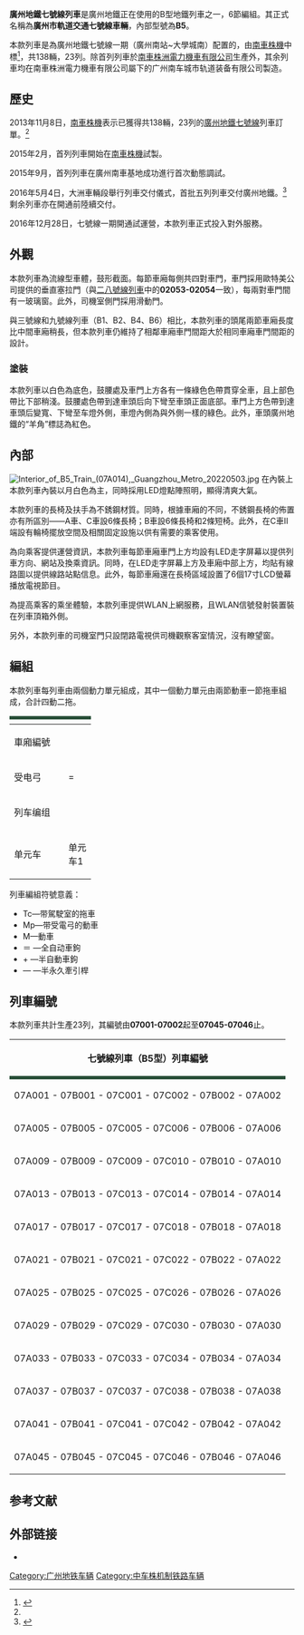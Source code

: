 {{鐵路車輛
|車輛名稱 = 廣州地鐵七號線列車
|公司色 = #274E37
|圖像 = Guangzhou Metro B5 train.jpg
|圖像說明 = 七号线列车在大洲車輛段
|輛數 = 138輛（23列）
|產量 = 
|列車編組 = 4M2T<ref>{{cite journal|author1=李骏|coauthors=李春明|title=广州轨道交通七号线地铁车辆|journal=电力机车与城轨车辆|date=2015-05-20|volume=38|issue=3|pages=11-15|doi=10.16212/j.cnki.1672-1187.2015.03.003}}</ref>
|UIC軸式 = 2'2' + (4 × Bo'Bo') + 2'2'
|受流方式 = 单臂式[[集電弓|受电弓]]
|起動加速度 = （0～35 km/h） ≥ 1.0 m/s²<br />（0～80 km/h）  ≥ 0.6 m/s²
|營運最高速度 = 80
|設計最高速度 = 
|減速度（正常） = ≥ 3.6 km/h/s
|減速度（緊急） = ≥ 4.32 km/h/s
|編組載客量 = 1470人
|載客量 = Tc車 237人<br />Mp車 247人<br />M車 251人
|編組長度 = 119
|全長 = Tc車 20,474 mm<br />Mp/M車 19,760
|全闊 = 地板寬度 2,800 
|全高 = 3,825
|最大尺寸 = 
|編組總重量 = 
|車輛重量 = Tc車 ≤ 31 t<br />M/Mp車 ≤ 35.4
|軌距 = 1435
|電化方式 = DC 1500V[[架空電纜_(鐵路)|接触网供电]]
|輸出 = 
|電動機輸出 = 
|編組輸出 = 
|齒輪比 = 
|主電動機 = [[中车株洲电机|中车株洲电机]]制[[鼠笼式电动机|鼠笼式]][[异步电动机|三相异步交流电动机]]牵引（4×4 台）
|控制裝置 = [[株洲中车时代电气|株洲中车时代电气]]制[[絕緣柵雙極晶體管|IGBT]]－[[变频器|VVVF]]（1C2M2群方式，4组）
|制動方式 = 
|保安裝置 = MTC-I CBTC+[[列車自動運行裝置|ATO]]（GoA 2等级）
|車身物料 = [[鋁合金|铝合金]]
|轉向架 = 
|原產國 = {{CHN}}
|傳動方式=
|變速段數=
|輪徑=
|軸重=
|軸距= 2300
|用戶= [[广州地铁集团|廣州地鐵集團有限公司]]
|路線={{广州地铁路线链接|7|BL}}
|訂單編號=
|車輛編號=
|型號 = B5
|類型 = [[B型地铁车辆|B型地铁车辆]]
|設計 = 
|衍生自 = 
|訊號系統 = 
|製造商 = [[中车株洲电力机车|中車株洲電力機車有限公司]]
|製造年份 = 2015年
|投入服務日期 = 2016年12月28日
|備註 = Tc—带駕駛室的拖車<br />Mp—带受電弓的動車<br />M—動車
}}

'''廣州地鐵七號線列車'''是廣州地鐵正在使用的B型地鐵列車之一，6節編組。其正式名稱為'''廣州市軌道交通七號線車輛'''，內部型號為'''B5'''。

本款列車是為廣州地鐵七號線一期（廣州南站~大學城南）配置的，由[[中车株洲电力机车|南車株機]]中標<ref name="中标">{{Cite web |url = http://news.163.com/13/1118/17/9DVS68PB00014AEE.html |title = 南车株机获广州138辆地铁订单 首列明年11月交付 |date = 2013-11-18 |language = 中文 |access-date = 2016-12-28 |archive-url = https://web.archive.org/web/20161229100112/http://news.163.com/13/1118/17/9DVS68PB00014AEE.html |archive-date = 2016-12-29 |dead-url = yes }}</ref>，共138輛，23列。除首列列車於[[中车株洲电力机车|南車株洲電力機車有限公司]]生產外，其余列車均在南車株洲電力機車有限公司屬下的广州南车城市轨道装备有限公司製造。

== 歷史 ==
2013年11月8日，[[中车株洲电力机车|南車株機]]表示已獲得共138輛，23列的[[廣州地鐵七號線|廣州地鐵七號線]]列車訂單。<ref name="中标"/>

2015年2月，首列列車開始在[[中车株洲电力机车|南車株機]]試製。

2015年9月，首列列車在廣州南車基地成功進行首次動態調試。

2016年5月4日，大洲車輛段舉行列車交付儀式，首批五列列車交付廣州地鐵。<ref>{{Cite web |url = http://www.gzmtr.com/ygwm/xwzx/gsxw/201605/t20160504_45159.html |title = 七号线一期首批列车5月4日交付广州地铁调试 |author = 广州地铁 |date = 2016-05-04 |language = 中文 |access-date = 2016-12-28 |archive-date = 2017-01-04 |archive-url = https://web.archive.org/web/20170104164918/http://www.gzmtr.com/ygwm/xwzx/gsxw/201605/t20160504_45159.html |dead-url = no }}</ref>剩余列車亦在開通前陸續交付。

2016年12月28日，七號線一期開通試運營，本款列車正式投入對外服務。

== 外觀 ==
本款列車為流線型車體，鼓形截面。每節車廂每側共四對車門，車門採用歐特美公司提供的垂直塞拉門（與[[廣州地鐵二八號線列車|二八號線列車]]中的'''02053-02054'''一致），每兩對車門間有一玻璃窗。此外，司機室側門採用滑動門。

與三號線和九號線列車（B1、B2、B4、B6）相比，本款列車的頭尾兩節車廂長度比中間車廂稍長，但本款列車仍維持了相鄰車廂車門間距大於相同車廂車門間距的設計。

=== 塗裝 ===
本款列車以白色為底色，鼓腰處及車門上方各有一條綠色色帶貫穿全車，且上部色帶比下部稍淺。鼓腰處色帶到達車頭后向下彎至車頭正面底部。車門上方色帶到達車頭后變寬、下彎至车燈外側，車燈內側為與外側一樣的綠色。此外，車頭廣州地鐵的“羊角”標誌為紅色。

== 內部 ==
[[File:Interior_of_B5_Train_(07A014),_Guangzhou_Metro_20220503.jpg|thumb]]
在內裝上本款列車內裝以月白色為主，同時採用LED燈點陣照明，顯得清爽大氣。

本款列車的長椅及扶手為不銹鋼材質。同時，根據車廂的不同，不銹鋼長椅的佈置亦有所區別——A車、C車設6條長椅；B車設6條長椅和2條短椅。此外，在C車II端設有輪椅擺放空間及相關固定設施以供有需要的乘客使用。

為向乘客提供運營資訊，本款列車每節車廂車門上方均設有LED走字屏幕以提供列車方向、網站及換乘資訊。同時，在LED走字屏幕上方及車廂中部上方，均貼有線路圖以提供線路站點信息。此外，每節車廂還在長椅區域設置了6個17寸LCD螢幕播放電視節目。

為提高乘客的乘坐體驗，本款列車提供WLAN上網服務，且WLAN信號發射裝置裝在列車頂箱外側。

另外，本款列車的司機室門只設閉路電視供司機觀察客室情況，沒有瞭望窗。

== 編組 ==
本款列車每列車由兩個動力單元組成，其中一個動力單元由兩節動車一節拖車組成，合計四動二拖。
{| class="wikitable" summary="七號線列車" style="text-align: center; font-size:80%;"
|-
! style="border-top:solid 6px #274E37" |
| colspan="19" style="border-top:solid 6px #274E37" | {{TrainDirection|廣州南站|大學城南|七號線列車}}
|-
! style="width:5em" |車廂編號
| style="width:2em" rowspan="3" | =
| colspan="2" | 07Axxx（奇）
| style="width:2em" rowspan="3" | -
| colspan="2" | 07Bxxx（奇）
| style="width:2em" rowspan="3" | -
| colspan="2" | 07Cxxx（奇）
| style="width:2em" rowspan="3" | +
| colspan="2" | 07Cxxx（偶）
| style="width:2em" rowspan="3" | -
| colspan="2" | 07Bxxx（偶）
| style="width:2em" rowspan="3" | -
| colspan="2" | 07Axxx（偶）
| style="width:2em" rowspan="3" | =
|-
!受电弓
| style="width:3em" |
| style="width:3em" |
| style="width:3em" |<
| style="width:3em" |
| style="width:3em" |
| style="width:3em" |
| style="width:3em" |
| style="width:3em" |
| style="width:3em" |
| style="width:3em" |>
| style="width:3em" |
| style="width:3em" |
|-
! 列车编组
| colspan="2" | Tc
| colspan="2" | Mp
| colspan="2" | M
| colspan="2" | M
| colspan="2" | Mp
| colspan="2" | Tc
|-
! 单元车
| colspan="9" | 单元车1
|
| colspan="9" | 单元车2
|}

列車編組符號意義：
* Tc—带駕駛室的拖車
* Mp—带受電弓的動車
* M—動車
* ＝ —全自动車鉤
*+  —半自動車鉤
* — —半永久牽引桿

==列車編號==
本款列車共計生產23列，其編號由'''07001-07002'''起至'''07045-07046'''止。
{| class="wikitable  mw-collapsible mw-collapsed" 
|-
! colspan=2 style="border-bottom:solid 6px #274E37 "| 七號線列車（B5型）列車編號
|-
|07A001 - 07B001 - 07C001 - 07C002 - 07B002 - 07A002
|07A003 - 07B003 - 07C003 - 07C004 - 07B004 - 07A004
|-
|07A005 - 07B005 - 07C005 - 07C006 - 07B006 - 07A006
|07A007 - 07B007 - 07C007 - 07C008 - 07B008 - 07A008
|-
|07A009 - 07B009 - 07C009 - 07C010 - 07B010 - 07A010
|07A011 - 07B011 - 07C011 - 07C012 - 07B012 - 07A012
|-
|07A013 - 07B013 - 07C013 - 07C014 - 07B014 - 07A014
|07A015 - 07B015 - 07C015 - 07C016 - 07B016 - 07A016
|-
|07A017 - 07B017 - 07C017 - 07C018 - 07B018 - 07A018
|07A019 - 07B019 - 07C019 - 07C020 - 07B020 - 07A020
|-
|07A021 - 07B021 - 07C021 - 07C022 - 07B022 - 07A022
|07A023 - 07B023 - 07C023 - 07C024 - 07B024 - 07A024
|-
|07A025 - 07B025 - 07C025 - 07C026 - 07B026 - 07A026
|07A027 - 07B027 - 07C027 - 07C028 - 07B028 - 07A028
|-
|07A029 - 07B029 - 07C029 - 07C030 - 07B030 - 07A030
|07A031 - 07B031 - 07C031 - 07C032 - 07B032 - 07A032
|-
|07A033 - 07B033 - 07C033 - 07C034 - 07B034 - 07A034
|07A035 - 07B035 - 07C035 - 07C036 - 07B036 - 07A036
|-
|07A037 - 07B037 - 07C037 - 07C038 - 07B038 - 07A038
|07A039 - 07B039 - 07C039 - 07C040 - 07B040 - 07A040
|-
|07A041 - 07B041 - 07C041 - 07C042 - 07B042 - 07A042
|07A043 - 07B043 - 07C043 - 07C044 - 07B044 - 07A044
|-
|07A045 - 07B045 - 07C045 - 07C046 - 07B046 - 07A046
|
|}

==参考文献==
{{Reflist}}

==外部链接==
* {{commonscat-inline}}
{{广州地铁车辆}}

[[Category:广州地铁车辆|Category:广州地铁车辆]]
[[Category:中车株机制铁路车辆|Category:中车株机制铁路车辆]]